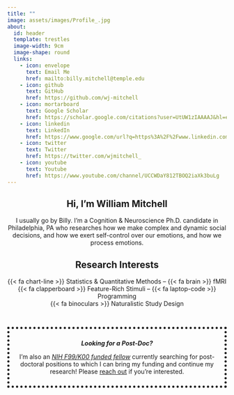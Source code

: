 ```yaml
---
title: ""
image: assets/images/Profile_.jpg
about:
  id: header
  template: trestles
  image-width: 9cm
  image-shape: round
  links: 
    - icon: envelope
      text: Email Me
      href: mailto:billy.mitchell@temple.edu
    - icon: github
      text: GitHub
      href: https://github.com/wj-mitchell
    - icon: mortarboard
      text: Google Scholar
      href: https://scholar.google.com/citations?user=UtUW1zIAAAAJ&hl=en
    - icon: linkedin
      text: LinkedIn
      href: https://www.google.com/url?q=https%3A%2F%2Fwww.linkedin.com%2Fin%2Fwjpmitchell%2F&sa=D&sntz=1&usg=AOvVaw1kGDftndB1oDEtgTTuevY2
    - icon: twitter
      text: Twitter
      href: https://twitter.com/wjmitchell_
    - icon: youtube
      text: Youtube
      href: https://www.youtube.com/channel/UCCWDaY812TBOQ2iaXk3buLg
---
```


:::{#header}

<h2 style="text-align: center;"> Hi, I'm William Mitchell </h2>

<p style="text-align: center;">
I usually go by Billy. I'm a Cognition & Neuroscience Ph.D. candidate in Philadelphia, PA who researches how we make complex and dynamic social decisions, and how we exert self-control over our emotions, and how we process emotions.
</p>

<h2 style="text-align: center;"> Research Interests </h2>

<p style="text-align: center;">
{{< fa chart-line >}} Statistics & Quantitative Methods -- {{< fa brain >}}  fMRI </br>
{{< fa clapperboard >}}  Feature-Rich Stimuli -- {{< fa laptop-code >}}  Programming </br>
{{< fa binoculars >}}  Naturalistic Study Design 
</p>
</br>


<div style="border: 5px dotted; padding:10px;">

<p style="text-align: center;"> ***Looking for a Post-Doc?*** </p>

  <p style="text-align: center;">
  I'm also an *[NIH F99/K00 funded fellow](docs/pages/F99K00.html)* currently searching for post-doctoral positions to which I can bring my funding and continue my research! Please [reach out](mailto:billy.mitchell@temple.edu) if you're interested.
  </p>
</div>


:::